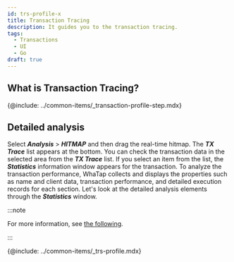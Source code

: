 ```yaml
---
id: trs-profile-x
title: Transaction Tracing
description: It guides you to the transaction tracing.
tags:
  - Transactions
  - UI
  - Go
draft: true
---
```


## What is Transaction Tracing?

{@include: ../common-items/_transaction-profile-step.mdx}

## Detailed analysis

Select **_Analysis_** > **_HITMAP_** and then drag the real-time hitmap. The **_TX Trace_** list appears at the bottom. You can check the transaction data in the selected area from the **_TX Trace_** list. If you select an item from the list, the **_Statistics_** information window appears for the transaction. To analyze the transaction performance, WhaTap collects and displays the properties such as name and client data, transaction performance, and detailed execution records for each section. Let's look at the detailed analysis elements through the **_Statistics_** window. 

:::note

For more information, see [the following](trs-view#details). 

:::

{@include: ../common-items/_trs-profile.mdx}
